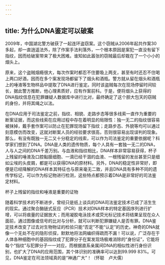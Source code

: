 ```yaml
---
---
---
```

title: 为什么DNA鉴定可以破案
---




2009年，中国湖北警方破获了一起连环盗窃案。这个窃贼从2006年起共作案30多起，却一直逍遥法外，除了作案手法利落外，一个根本原因是案犯一直没有留下指纹，因而给破案带来了极大困难。谁知如此嚣张的窃贼最后却栽在了一个小小的烟头上。

原来，这个盗贼烟瘾很大，每次作案时都忍不住要吸上两支，甚至有时还忍不住喝上两口好酒，因而在多个案发现场都留下了烟头和酒瓶。警方就从留在烟头和酒瓶上的唾液等生物样品中提取了DNA进行鉴定。同时该盗贼每次在现场停留时间较长，据此警方推断，他心理素质好，应有作案前科。于是，便将烟头上获得的DNA指纹信息在犯罪嫌疑人数据库中进行比对，最终确定了这个胆大包天的窃贼的身份，并将其绳之以法。



在DNA应用于司法鉴定之前，指纹、相貌、走路步态等很多线索一直作为重要的断案证据，而这些线索在应用过程中存在着明显的局限性：独一无二的指纹很容易被抹掉，戴手套作案可以防止在犯罪现场留下指纹；走路步态、外貌等均可以通过刻意模仿而改变，这就对断案人员的经验要求很高，否则很容易出现误判的现象。那么，有没有既独一无二又十分稳定的线索，可以作为司法鉴定的重要依据呢？科学家们想到了DNA。DNA是人类的遗传物质，每个人具有一套独一无二的DNA，人与人之间的DNA千差万别。与血液和指纹相比，DNA样本非常容易获得，杯子上残留的唾液及口腔黏膜细胞、一滴已经干涸的血液、一根残留的发丝甚至只是细如尘埃的头皮屑，都是可以获得DNA的原材料。另外，DNA的稳定性非常好，即便是已经降解的DNA样本其特征也与原来毫无二致，并且DNA具有多种不同的遗传学标记，可以作为标记物进行检测，这些特点都预示着DNA是非常好的司法鉴定材料。

杯子上残留的指纹和唾液是重要的证物



随着科学技术的不断进步，曾经只是纸上谈兵的DNA司法鉴定技术已成了活生生的现实。通过聚合酶链式反应（PCR）技术对DNA样本的特定基因序列进行扩增，可以将痕量的证据放大；而用凝胶电泳技术或荧光标记技术将结果呈现在众人面前，通过图像或信号的比对与分析，就可以判断犯罪嫌疑人是否有罪。DNA鉴定技术改变了过去对生物物证的检验只能“否定”不能“认定”的历史。神奇的DNA就像一个无处不在的隐形侦探，默默地将法网编织得疏而不漏！可以说，广泛存在于人体各种细胞中的基因指纹成了犯罪分子在案发现场极难消除的“身份证”，它能将每个“指纹”与犯罪分子一一对应，而根据直系亲属间DNA的相似性进行身份识别，也扩大了DNA的应用范围，其个体识别的准确率可以达到99.999 83%。可见，DNA鉴定在司法领域真的是“神通广大”！（怀聪　卢大儒）